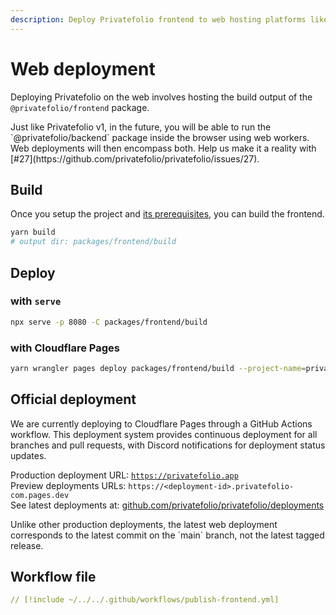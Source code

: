 ```yaml
---
description: Deploy Privatefolio frontend to web hosting platforms like Cloudflare Pages
---
```



# Web deployment

Deploying Privatefolio on the web involves hosting the build output of the `@privatefolio/frontend` package.

<Callout type="info">
  Just like Privatefolio v1, in the future, you will be able to run the `@privatefolio/backend` package inside the browser using web workers. Web deployments will then encompass both. Help us make it a reality with 
  [#27](https://github.com/privatefolio/privatefolio/issues/27).
</Callout>

## Build

Once you setup the project and [its prerequisites](./getting-started.md), you can build the frontend.

```bash
yarn build
# output dir: packages/frontend/build

```

## Deploy

### with `serve`

```bash
npx serve -p 8080 -C packages/frontend/build
```

### with Cloudflare Pages

```bash
yarn wrangler pages deploy packages/frontend/build --project-name=privatefolio
```

## Official deployment

We are currently deploying to Cloudflare Pages through a GitHub Actions workflow.
This deployment system provides continuous deployment for all branches and pull requests, with Discord notifications for deployment status updates.


Production deployment URL: [`https://privatefolio.app`](https://privatefolio.app) <br/>
Preview deployments URLs: `https://<deployment-id>.privatefolio-com.pages.dev` <br/>
See latest deployments at:
[github.com/privatefolio/privatefolio/deployments](https://github.com/privatefolio/privatefolio/deployments)

<Callout type="note">
  Unlike other production deployments, the latest web deployment corresponds to the latest commit on the `main` branch, not the latest tagged release.
</Callout>

## Workflow file

```yaml [.github/workflows/publish-frontend.yml]
// [!include ~/../../.github/workflows/publish-frontend.yml] 
``` 
